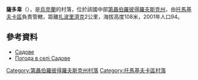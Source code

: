 {{coord|47|43|42|N|34|52|17|E|scale:30000_region:UA|display=title}}

'''薩多韋'''（{{lang-uk|Садове}}），是[[烏克蘭|烏克蘭]]的村落，位於該國中部[[第聶伯羅彼得羅夫斯克州|第聶伯羅彼得羅夫斯克州]]，由[[托馬基夫卡區|托馬基夫卡區]]負責管轄，距離[[扎波里濟克_(托馬基夫卡區)|扎波里濟克]]2公里，海拔高度108米，2001年人口94。

==參考資料==
*[http://gska2.rada.gov.ua/pls/z7502/A005?rdat1=06.12.2007&rf7571=6629 Садове]{{dead link|date=2018年4月 |bot=InternetArchiveBot |fix-attempted=yes }}
* [http://weather.in.ua/ua/dnepropetrovskaja/23166 Погода в селі Садове] {{Wayback|url=http://weather.in.ua/ua/dnepropetrovskaja/23166 |date=20160607113826 }}

{{DEFAULTSORT:Садове}}
[[Category:第聶伯羅彼得羅夫斯克州村落|Category:第聶伯羅彼得羅夫斯克州村落]]
[[Category:托馬基夫卡區村落|Category:托馬基夫卡區村落]]


{{Dnipropetrovsk-geo-stub}}